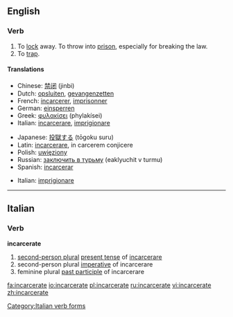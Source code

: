 ==English==

===Verb===
{{en-verb|incarcerat|ing}}
{{rfv|The second definition}}
# To [[lock]] away.  To throw into [[prison]], especially for breaking the law.
# To [[trap]].

====Translations====
{{trans-top|to lock away in prison}}
*Chinese: [[禁闭]] (jinbi)
*Dutch: [[opsluiten]], [[gevangenzetten]]
*French: [[incarcerer]], [[imprisonner]]
*German: [[einsperren]]
*Greek: [[φυλακίσει]] (phylakísei)
*Italian: [[incarcerare]], [[imprigionare]]
{{trans-mid}}
*Japanese: [[投獄する]] (tōgoku suru)
*Latin: [[incarcerare]], in carcerem conjicere
*Polish: [[uwięziony]]
*Russian: [[заключить в турьму]] (eaklyuchit v turmu)
*Spanish: [[incarcerar]]
{{trans-bottom}}

{{trans-top|to trap}}
*Italian: [[imprigionare]]
{{trans-mid}}
{{trans-bottom}}

----

==Italian==

===Verb===
'''incarcerate'''

# [[second-person plural]] [[present tense]] of [[incarcerare]]
# second-person plural [[imperative]] of incarcerare
# feminine plural [[past participle]] of incarcerare

[[Category:Italian verb forms]]

[[fa:incarcerate]]
[[io:incarcerate]]
[[pl:incarcerate]]
[[ru:incarcerate]]
[[vi:incarcerate]]
[[zh:incarcerate]]
